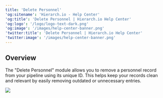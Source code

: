 ```yaml
---
title: 'Delete Personnel'
'og:sitename': 'Hierarch.io - Help Center'
'og:title': 'Delete Personnel | Hierarch.io Help Center'
'og:logo': '/logo/logo-text-dark.png'
'og:image': '/images/help-center-banner.png'
'twitter:title': 'Delete Personnel | Hierarch.io Help Center'
'twitter:image': '/images/help-center-banner.png'
---
```


## Overview

The "Delete Personnel" module allows you to remove a personnel record from your pipeline using its unique ID. This helps keep your records clean and relevant by easily removing outdated or unnecessary entries.



![](/images/workflows/delete_personnel001.png)